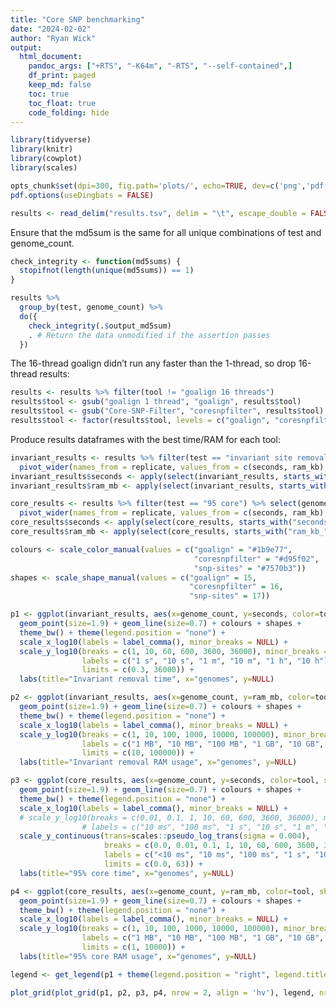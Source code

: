 ```yaml
---
title: "Core SNP benchmarking"
date: "2024-02-02"
author: "Ryan Wick"
output:
  html_document:
    pandoc_args: ["+RTS", "-K64m", "-RTS", "--self-contained",]
    df_print: paged
    keep_md: false
    toc: true
    toc_float: true
    code_folding: hide
---
```

```r
library(tidyverse)
library(knitr)
library(cowplot)
library(scales)

opts_chunk$set(dpi=300, fig.path='plots/', echo=TRUE, dev=c('png','pdf'), warning=FALSE, message=FALSE)
pdf.options(useDingbats = FALSE)
```


```r
results <- read_delim("results.tsv", delim = "\t", escape_double = FALSE, trim_ws = TRUE)
```

Ensure that the md5sum is the same for all unique combinations of test and genome_count.
```r
check_integrity <- function(md5sums) {
  stopifnot(length(unique(md5sums)) == 1)
}

results %>%
  group_by(test, genome_count) %>%
  do({
    check_integrity(.$output_md5sum)
    . # Return the data unmodified if the assertion passes
  })
```

The 16-thread goalign didn't run any faster than the 1-thread, so drop 16-thread results:
```r
results <- results %>% filter(tool != "goalign 16 threads")
results$tool <- gsub("goalign 1 thread", "goalign", results$tool)
results$tool <- gsub("Core-SNP-Filter", "coresnpfilter", results$tool)
results$tool <- factor(results$tool, levels = c("goalign", "coresnpfilter", "snp-sites"))
```

Produce results dataframes with the best time/RAM for each tool:
```r
invariant_results <- results %>% filter(test == "invariant site removal") %>% select(genome_count, replicate, tool, seconds, ram_kb) %>%
  pivot_wider(names_from = replicate, values_from = c(seconds, ram_kb), names_sep = "_")
invariant_results$seconds <- apply(select(invariant_results, starts_with("seconds_")), 1, FUN = min, na.rm = TRUE)
invariant_results$ram_mb <- apply(select(invariant_results, starts_with("ram_kb_")), 1, FUN = min, na.rm = TRUE) / 1000.0

core_results <- results %>% filter(test == "95 core") %>% select(genome_count, replicate, tool, seconds, ram_kb) %>%
  pivot_wider(names_from = replicate, values_from = c(seconds, ram_kb), names_sep = "_")
core_results$seconds <- apply(select(core_results, starts_with("seconds_")), 1, FUN = min, na.rm = TRUE)
core_results$ram_mb <- apply(select(core_results, starts_with("ram_kb_")), 1, FUN = min, na.rm = TRUE) / 1000.0
```



```r
colours <- scale_color_manual(values = c("goalign" = "#1b9e77",
                                         "coresnpfilter" = "#d95f02",
                                         "snp-sites" = "#7570b3"))
shapes <- scale_shape_manual(values = c("goalign" = 15,
                                        "coresnpfilter" = 16,
                                        "snp-sites" = 17))

p1 <- ggplot(invariant_results, aes(x=genome_count, y=seconds, color=tool, shape=tool)) +
  geom_point(size=1.9) + geom_line(size=0.7) + colours + shapes +
  theme_bw() + theme(legend.position = "none") +
  scale_x_log10(labels = label_comma(), minor_breaks = NULL) +
  scale_y_log10(breaks = c(1, 10, 60, 600, 3600, 36000), minor_breaks = NULL,
                labels = c("1 s", "10 s", "1 m", "10 m", "1 h", "10 h"),
                limits = c(0.3, 36000)) +
  labs(title="Invariant removal time", x="genomes", y=NULL)

p2 <- ggplot(invariant_results, aes(x=genome_count, y=ram_mb, color=tool, shape=tool)) +
  geom_point(size=1.9) + geom_line(size=0.7) + colours + shapes +
  theme_bw() + theme(legend.position = "none") +
  scale_x_log10(labels = label_comma(), minor_breaks = NULL) +
  scale_y_log10(breaks = c(1, 10, 100, 1000, 10000, 100000), minor_breaks = NULL,
                labels = c("1 MB", "10 MB", "100 MB", "1 GB", "10 GB", "100 GB"),
                limits = c(10, 100000)) +
  labs(title="Invariant removal RAM usage", x="genomes", y=NULL)

p3 <- ggplot(core_results, aes(x=genome_count, y=seconds, color=tool, shape=tool)) +
  geom_point(size=1.9) + geom_line(size=0.7) + colours + shapes +
  theme_bw() + theme(legend.position = "none") +
  scale_x_log10(labels = label_comma(), minor_breaks = NULL) +
  # scale_y_log10(breaks = c(0.01, 0.1, 1, 10, 60, 600, 3600, 36000), minor_breaks = NULL,
                # labels = c("10 ms", "100 ms", "1 s", "10 s", "1 m", "10 m", "1 h", "10 h")) +
  scale_y_continuous(trans=scales::pseudo_log_trans(sigma = 0.004),
                     breaks = c(0.0, 0.01, 0.1, 1, 10, 60, 600, 3600, 36000), minor_breaks = NULL,
                     labels = c("<10 ms", "10 ms", "100 ms", "1 s", "10 s", "1 m", "10 m", "1 h", "10 h"),
                     limits = c(0.0, 63)) +
  labs(title="95% core time", x="genomes", y=NULL)

p4 <- ggplot(core_results, aes(x=genome_count, y=ram_mb, color=tool, shape=tool)) +
  geom_point(size=1.9) + geom_line(size=0.7) + colours + shapes +
  theme_bw() + theme(legend.position = "none") +
  scale_x_log10(labels = label_comma(), minor_breaks = NULL) +
  scale_y_log10(breaks = c(1, 10, 100, 1000, 10000, 100000), minor_breaks = NULL,
                labels = c("1 MB", "10 MB", "100 MB", "1 GB", "10 GB", "100 GB"),
                limits = c(1, 10000)) +
  labs(title="95% core RAM usage", x="genomes", y=NULL)

legend <- get_legend(p1 + theme(legend.position = "right", legend.title=element_blank()))

plot_grid(plot_grid(p1, p2, p3, p4, nrow = 2, align = 'hv'), legend, nrow=1, rel_widths=c(1, 0.2))
```
